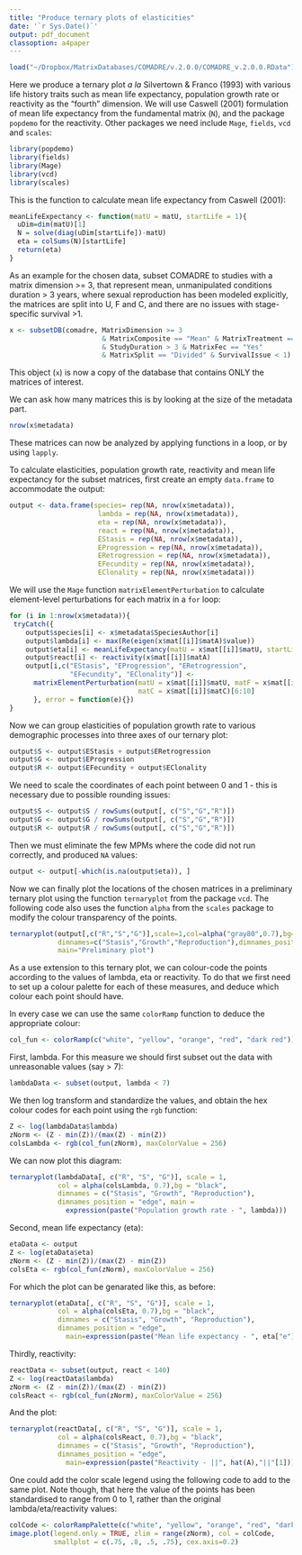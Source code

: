 ```yaml
---
title: "Produce ternary plots of elasticities"
date: '`r Sys.Date()`'
output: pdf_document
classoption: a4paper
---
```


```r
load("~/Dropbox/MatrixDatabases/COMADRE/v.2.0.0/COMADRE_v.2.0.0.RData")
```

Here we produce a ternary plot *a la* Silvertown & Franco (1993) with various life history traits such as mean life expectancy, population growth rate or reactivity as the "fourth" dimension. We will use Caswell (2001) formulation of mean life expectancy from the fundamental matrix (`N`), and the package `popdemo` for the reactivity. Other packages we need include `Mage`, `fields`, `vcd` and `scales`:

```r
library(popdemo)
library(fields)
library(Mage)
library(vcd)
library(scales)
```

This is the function to calculate mean life expectancy from Caswell (2001):

```r
meanLifeExpectancy <- function(matU = matU, startLife = 1){
  uDim=dim(matU)[1]
  N = solve(diag(uDim[startLife])-matU)
  eta = colSums(N)[startLife]
  return(eta)
}
```

As an example for the chosen data, subset COMADRE to studies with a matrix dimension >= 3, that represent mean, unmanipulated conditions duration > 3 years, where sexual reproduction has been modeled explicitly, the matrices are split into U, F and C, and there are no issues with stage-specific survival >1.

```r
x <- subsetDB(comadre, MatrixDimension >= 3 
                       & MatrixComposite == "Mean" & MatrixTreatment == "Unmanipulated" 
                       & StudyDuration > 3 & MatrixFec == "Yes" 
                       & MatrixSplit == "Divided" & SurvivalIssue < 1)
```

This object (`x`) is now a copy of the database that contains ONLY the matrices of interest.

We can ask how many matrices this is by looking at the size of the metadata part.

```r
nrow(x$metadata)
```

These matrices can now be analyzed by applying functions in a loop, or by using `lapply`.

To calculate elasticities, population growth rate, reactivity and mean life expectancy for the subset matrices, first create an empty `data.frame` to accommodate the output:

```r
output <- data.frame(species= rep(NA, nrow(x$metadata)),
                      lambda = rep(NA, nrow(x$metadata)),
                      eta = rep(NA, nrow(x$metadata)),
                      react = rep(NA, nrow(x$metadata)),
                      EStasis = rep(NA, nrow(x$metadata)),
                      EProgression = rep(NA, nrow(x$metadata)),
                      ERetrogression = rep(NA, nrow(x$metadata)),
                      EFecundity = rep(NA, nrow(x$metadata)),
                      EClonality = rep(NA, nrow(x$metadata)))
```

We will use the `Mage` function `matrixElementPerturbation` to calculate element-level perturbations for each matrix in a `for` loop:

```r
for (i in 1:nrow(x$metadata)){
 tryCatch({
    output$species[i] <- x$metadata$SpeciesAuthor[i]
    output$lambda[i] <- max(Re(eigen(x$mat[[i]]$matA)$value))
    output$eta[i] <- meanLifeExpectancy(matU = x$mat[[i]]$matU, startLife = 1)
    output$react[i] <- reactivity(x$mat[[i]]$matA)
    output[i,c("EStasis", "EProgression", "ERetrogression",
               "EFecundity", "EClonality")] <- 
      matrixElementPerturbation(matU = x$mat[[i]]$matU, matF = x$mat[[i]]$matF, 
                                matC = x$mat[[i]]$matC)[6:10]
      }, error = function(e){})
}
```

Now we can group elasticities of population growth rate to various demographic processes into three axes of our ternary plot:

```r
output$S <- output$EStasis + output$ERetrogression
output$G <- output$EProgression
output$R <- output$EFecundity + output$EClonality
```

We need to scale the coordinates of each point between 0 and 1 - this is necessary due to possible rounding issues:

```r
output$S <- output$S / rowSums(output[, c("S","G","R")])
output$G <- output$G / rowSums(output[, c("S","G","R")])
output$R <- output$R / rowSums(output[, c("S","G","R")])
```

Then we must eliminate the few MPMs where the code did not run correctly, and produced `NA` values:

```r
output <- output[-which(is.na(output$eta)), ]
```

Now we can finally plot the locations of the chosen matrices in a preliminary ternary plot using the function `ternaryplot` from the package `vcd`. The following code also uses the function `alpha` from the `scales` package to modify the colour transparency of the points.

```r
ternaryplot(output[,c("R","S","G")],scale=1,col=alpha("gray80",0.7),bg="black",
            dimnames=c("Stasis","Growth","Reproduction"),dimnames_position="edge", 
            main="Preliminary plot")
```


As a use extension to this ternary plot, we can colour-code the points according to the values of lambda, eta or reactivity. To do that we first need to set up a colour palette for each of these measures, and deduce which colour each point should have.


In every case we can use the same `colorRamp` function to deduce the appropriate colour:

```r
col_fun <- colorRamp(c("white", "yellow", "orange", "red", "dark red"))
```

First, lambda.  For this measure we should first subset out the data with unreasonable values (say > 7):

```r
lambdaData <- subset(output, lambda < 7)
```

We then log transform and standardize the values, and obtain the hex colour codes for each point using the `rgb` function:

```r
Z <- log(lambdaData$lambda)
zNorm <- (Z - min(Z))/(max(Z) - min(Z))
colsLambda <- rgb(col_fun(zNorm), maxColorValue = 256)
```

We can now plot this diagram:

```r
ternaryplot(lambdaData[, c("R", "S", "G")], scale = 1, 
            col = alpha(colsLambda, 0.7),bg = "black", 
            dimnames = c("Stasis", "Growth", "Reproduction"),
            dimnames_position = "edge", main =
              expression(paste("Population growth rate - ", lambda)))
```


Second, mean life expectancy (eta):

```r
etaData <- output
Z <- log(etaData$eta)
zNorm <- (Z - min(Z))/(max(Z) - min(Z))
colsEta <- rgb(col_fun(zNorm), maxColorValue = 256)
```

For which the plot can be genarated like this, as before:

```r
ternaryplot(etaData[, c("R", "S", "G")], scale = 1, 
            col = alpha(colsEta, 0.7),bg = "black", 
            dimnames = c("Stasis", "Growth", "Reproduction"),
            dimnames_position = "edge", 
              main=expression(paste("Mean life expectancy - ", eta["e"])))

```

Thirdly, reactivity:

```r
reactData <- subset(output, react < 140)
Z <- log(reactData$lambda)
zNorm <- (Z - min(Z))/(max(Z) - min(Z))
colsReact <- rgb(col_fun(zNorm), maxColorValue = 256)
```

And the plot:

```r
ternaryplot(reactData[, c("R", "S", "G")], scale = 1, 
            col = alpha(colsReact, 0.7),bg = "black", 
            dimnames = c("Stasis", "Growth", "Reproduction"),
            dimnames_position = "edge", 
              main=expression(paste("Reactivity - ||", hat(A),"||"[1])))

```

One could add the color scale legend using the following code to add to the same plot. Note though, that here the value of the points has been standardised to range from 0 to 1, rather than the original lambda/eta/reactivity values:

```r
colCode <- colorRampPalette(c("white", "yellow", "orange", "red", "dark red"))(n = 999)
image.plot(legend.only = TRUE, zlim = range(zNorm), col = colCode, 
           smallplot = c(.75, .8, .5, .75), cex.axis=0.2) 
```

